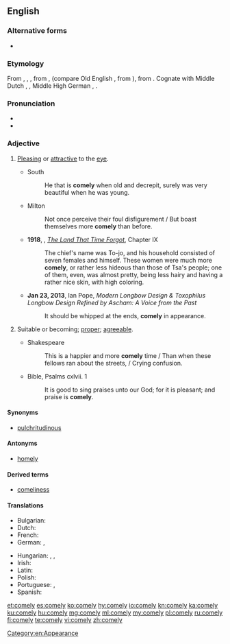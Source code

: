 ==English==

===Alternative forms===
* {{l/en|cumlie}}

===Etymology===
From {{etyl|enm|en}} {{m|enm|comly}}, {{m|enm|cumly}}, {{m|enm|cumlich}}, from {{etyl|ang|en}} {{m|ang|cymlīc}}, {{term|lang=ang|cȳmlīċ}} (compare Old English {{term|lang=ang|cȳme||fine, exquisite}}, from {{etyl|gem-pro|en}} {{m|gem-pro|*kūmiz||delicate}}), from {{etyl|gem-pro|en}} {{m|gem-pro|*kūmalīkaz||pitiful, dear}}. Cognate with Middle Dutch {{m|dum|komlick}}, {{m|dum|komelick}}, Middle High German {{m|gmh|komelīh}}, {{m|gmh|gomelīh}}.

===Pronunciation===
* {{IPA|/ˈkʌmli/|lang=en}}
* {{audio|en-us-comely.ogg|Audio (US)|lang=en}}

===Adjective===
{{en-adj|er|more}}

# {{context|dated|of a person|lang=en}} [[pleasing|Pleasing]] or [[attractive]] to the [[eye]].
#* South
#*: He that is '''comely''' when old and decrepit, surely was very beautiful when he was young.
#* Milton
#*: Not once perceive their foul disfigurement / But boast themselves more '''comely''' than before.
#* '''1918''', {{w|Edgar Rice Burroughs}}, ''[[w:The Land That Time Forgot (novel)|The Land That Time Forgot]]'', Chapter IX
#*: The chief's name was To-jo, and his household consisted of seven females and himself. These women were much more '''comely''', or rather less hideous than those of Tsa's people; one of them, even, was almost pretty, being less hairy and having a rather nice skin, with high coloring.
#*  '''Jan 23, 2013''', Ian Pope, ''Modern Longbow Design & Toxophilus Longbow Design Refined by Ascham: A Voice from the Past''
#*: It should be whipped at the ends, '''comely''' in appearance.
# {{context|archaic|lang=en}} Suitable or becoming; [[proper]]; [[agreeable]].
#* Shakespeare
#*: This is a happier and more '''comely''' time / Than when these fellows ran about the streets, / Crying confusion.
#* Bible, Psalms cxlvii. 1
#*: It is good to sing praises unto our God; for it is pleasant; and praise is '''comely'''.

====Synonyms====
* [[pulchritudinous]]

====Antonyms====
* {{context|of a person|lang=en}} [[homely]]

====Derived terms====
* [[comeliness]]

====Translations====
{{trans-top|pleasing or attractive to the eye}}
* Bulgarian: {{t+|bg|миловиден}}
* Dutch: {{t+|nl|bevallig}}
* French: {{t+|fr|avenant}}
* German: {{t|de|hübsch}}, {{t|de|ansehnlich}}
{{trans-mid}}
* Hungarian: {{t+|hu|kedves}}, {{t+|hu|kellemes}}, {{t+|hu|csinos}}
* Irish: {{t|ga|cumtha}}
* Latin: {{t|la|venustus}}
* Polish: {{t+|pl|urodziwy}}
* Portuguese: {{t+|pt|lindo}}, {{t+|pt|atraente}}
* Spanish: {{t+|es|lindo}}
{{trans-bottom}}

[[Category:en:Appearance]]

[[et:comely]]
[[es:comely]]
[[ko:comely]]
[[hy:comely]]
[[io:comely]]
[[kn:comely]]
[[ka:comely]]
[[ku:comely]]
[[hu:comely]]
[[mg:comely]]
[[ml:comely]]
[[my:comely]]
[[pl:comely]]
[[ru:comely]]
[[fi:comely]]
[[te:comely]]
[[vi:comely]]
[[zh:comely]]